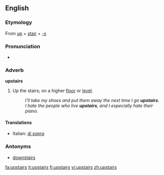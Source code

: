 ==English==

===Etymology===
From [[up]] + [[stair]] + [[-s]]

===Pronunciation===
*{{audio|en-us-upstairs.ogg|Audio (US)}}

===Adverb===
'''upstairs'''
#Up the stairs; on a higher [[floor]] or [[level]].
#:''I'll take my shoes and put them away the next time I go '''upstairs'''.''
#:''I hate the people who live '''upstairs''', and I especially hate their piano.''

====Translations====
{{top}}
*Italian: [[di sopra]]
{{mid}}
{{bottom}}

===Antonyms===
*[[downstairs]]

[[fa:upstairs]]
[[it:upstairs]]
[[fi:upstairs]]
[[vi:upstairs]]
[[zh:upstairs]]